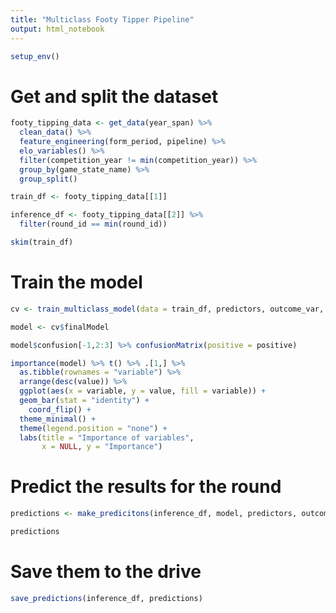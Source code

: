 ```yaml
---
title: "Multiclass Footy Tipper Pipeline"
output: html_notebook
---
```


```r
setup_env()
```

# Get and split the dataset

```r
footy_tipping_data <- get_data(year_span) %>%
  clean_data() %>%
  feature_engineering(form_period, pipeline) %>%
  elo_variables() %>%
  filter(competition_year != min(competition_year)) %>%
  group_by(game_state_name) %>%
  group_split()

train_df <- footy_tipping_data[[1]]

inference_df <- footy_tipping_data[[2]] %>%
  filter(round_id == min(round_id))

skim(train_df)
```

# Train the model

```r
cv <- train_multiclass_model(data = train_df, predictors, outcome_var, opt_metric)

model <- cv$finalModel
```

```r
model$confusion[-1,2:3] %>% confusionMatrix(positive = positive)
```

```r
importance(model) %>% t() %>% .[1,] %>% 
  as.tibble(rownames = "variable") %>%
  arrange(desc(value)) %>%
  ggplot(aes(x = variable, y = value, fill = variable)) +
  geom_bar(stat = "identity") +
    coord_flip() +
  theme_minimal() +
  theme(legend.position = "none") +
  labs(title = "Importance of variables",
       x = NULL, y = "Importance")
```

# Predict the results for the round

```r
predictions <- make_predicitons(inference_df, model, predictors, outcome_var)

predictions
```

# Save them to the drive

```r
save_predictions(inference_df, predictions)
```
